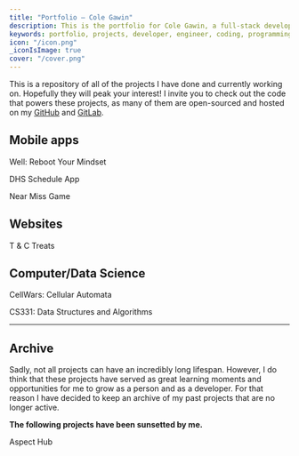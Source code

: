 ```yaml
---
title: "Portfolio — Cole Gawin"
description: This is the portfolio for Cole Gawin, a full-stack developer, designer, and "brand-gineer".
keywords: portfolio, projects, developer, engineer, coding, programming, cole gawin, projects, typescript, student, programmer, deerfield
icon: "/icon.png"
_iconIsImage: true
cover: "/cover.png"
---
```


This is a repository of all of the projects I have done and currently working on. Hopefully they will peak your interest! I invite you to check out the code that powers these projects, as many of them are open-sourced and hosted on my [GitHub](https://github.com/chroline) and [GitLab](https://gitlab.com/chroline).

## Mobile apps

<PageLink icon="😀" color="yellow" to="well-app">

Well: Reboot Your Mindset

</PageLink>

<PageLink icon="🗓" color="red" to="dhs-schedule">

DHS Schedule App

</PageLink>

<PageLink icon="🧮" color="gray" to="near-miss">

Near Miss Game

</PageLink>

## Websites

<PageLink icon="🐕" color="blue" to="tandc-treats">

T & C Treats

</PageLink>

## Computer/Data Science

<PageLink icon="🧫" color="emerald" to="cellwars">

CellWars: Cellular Automata

</PageLink>

<PageLink icon="🗼" color="gray" to="cs331">

CS331: Data Structures and Algorithms

</PageLink>

---

## Archive

<Callout icon="😔" textColor="blueGray">

Sadly, not all projects can have an incredibly long lifespan. However, I do think that these projects have served as great learning moments and opportunities for me to grow as a person and as a developer. For that reason I have decided to keep an archive of my past projects that are no longer active.

**The following projects have been sunsetted by me.**

</Callout>

<PageLink icon="👪" color="indigo" to="aspect-hub">

Aspect Hub

</PageLink>